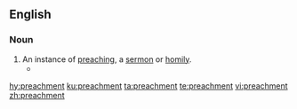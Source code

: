 ==English==

===Noun===
{{en-noun}}

# An instance of [[preaching]], a [[sermon]] or [[homily]].
#* {{quote-news|author=Steven Erlanger|authorlink=Steven Erlanger|title=Are Western values losing their sway? &#91;print version: Did liberalism win? It's not clear, ''International New York Times'', 14 September 2015, p.&nbsp;7&#93;|url=http://www.nytimes.com/2015/09/13/sunday-review/are-western-values-losing-their-sway.html|work={{w|The New York Times}}|date=12 September 2015|passage=Many of the emerging powerhouses of globalization, like Brazil, are interested in democracy and the rule of law, but not in the '''preachments''' of the West, which they regard as laced with hypocrisy.}}

[[hy:preachment]]
[[ku:preachment]]
[[ta:preachment]]
[[te:preachment]]
[[vi:preachment]]
[[zh:preachment]]